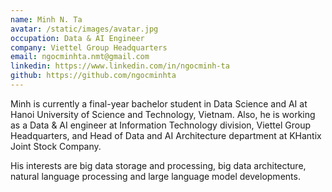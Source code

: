 ```yaml
---
name: Minh N. Ta
avatar: /static/images/avatar.jpg
occupation: Data & AI Engineer
company: Viettel Group Headquarters
email: ngocminhta.nmt@gmail.com
linkedin: https://www.linkedin.com/in/ngocminh-ta
github: https://github.com/ngocminhta
---
```


Minh is currently a final-year bachelor student in Data Science and AI at Hanoi University of Science and Technology, Vietnam. Also, he is working as a Data & AI engineer at Information Technology division, Viettel Group Headquarters, and Head of Data and AI Architecture department at KHantix Joint Stock Company.

His interests are big data storage and processing, big data architecture, natural language processing and large language model developments.

